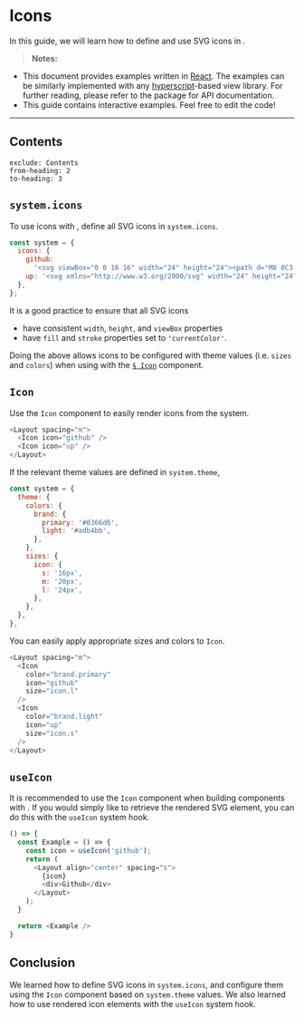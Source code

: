 
# Icons

In this guide, we will learn how to define and use SVG icons in <PackageLink name="uinix-ui" />.

> **Notes:**
- This document provides examples written in [React].  The examples can be similarly implemented with any [hyperscript]-based view library.  For further reading, please refer to the <PackageLink name="uinix-ui" /> package for API documentation.
- This guide contains interactive examples.  Feel free to edit the code!

---

## Contents
```toc
exclude: Contents
from-heading: 2
to-heading: 3
```

## `system.icons`

To use icons with <PackageLink name="uinix-ui" />, define all SVG icons in `system.icons`.

```js
const system = {
  icons: {
    github:
      '<svg viewBox="0 0 16 16" width="24" height="24"><path d="M8 0C3.58 0 0 3.58 0 8C0 11.54 2.29 14.53 5.47 15.59C5.87 15.66 6.02 15.42 6.02 15.21C6.02 15.02 6.01 14.39 6.01 13.72C4 14.09 3.48 13.23 3.32 12.78C3.23 12.55 2.84 11.84 2.5 11.65C2.22 11.5 1.82 11.13 2.49 11.12C3.12 11.11 3.57 11.7 3.72 11.94C4.44 13.15 5.59 12.81 6.05 12.6C6.12 12.08 6.33 11.73 6.56 11.53C4.78 11.33 2.92 10.64 2.92 7.58C2.92 6.71 3.23 5.99 3.74 5.43C3.66 5.23 3.38 4.41 3.82 3.31C3.82 3.31 4.49 3.1 6.02 4.13C6.66 3.95 7.34 3.86 8.02 3.86C8.7 3.86 9.38 3.95 10.02 4.13C11.55 3.09 12.22 3.31 12.22 3.31C12.66 4.41 12.38 5.23 12.3 5.43C12.81 5.99 13.12 6.7 13.12 7.58C13.12 10.65 11.25 11.33 9.47 11.53C9.76 11.78 10.01 12.26 10.01 13.01C10.01 14.08 10 14.94 10 15.21C10 15.42 10.15 15.67 10.55 15.59C13.71 14.53 16 11.53 16 8C16 3.58 12.42 0 8 0Z" fill="currentcolor" fill-rule="evenodd" clip-rule="evenodd"></path></svg>',
    up: '<svg xmlns="http://www.w3.org/2000/svg" width="24" height="24" viewBox="0 0 24 24" fill="none" stroke="currentColor" stroke-width="2" stroke-linecap="round" stroke-linejoin="round"><circle cx="12" cy="12" r="10"/><polyline points="16 12 12 8 8 12"/><line x1="12" y1="16" x2="12" y2="8"/></svg>',
  },
};
```

It is a good practice to ensure that all SVG icons
- have consistent `width`, `height`, and `viewBox` properties
- have `fill` and `stroke` properties set to `'currentColor'`.

Doing the above allows icons to be configured with theme values (i.e. `sizes` and `colors`) when using with the [`§ Icon`](#icon) component.

## `Icon`

Use the `Icon` component to easily render icons from the system.

```js live
<Layout spacing="m">
  <Icon icon="github" />
  <Icon icon="up" />
</Layout>
```

If the relevant theme values are defined in `system.theme`,

```js
const system = {
  theme: {
    colors: {
      brand: {
        primary: '#0366d6',
        light: '#adb4bb',
      },
    },
    sizes: {
      icon: {
        s: '16px',
        m: '20px',
        l: '24px',
      },
    },
  },
},
```

You can easily apply appropriate sizes and colors to `Icon`.

```js live
<Layout spacing="m">
  <Icon
    color="brand.primary"
    icon="github"
    size="icon.l"
  />
  <Icon
    color="brand.light"
    icon="up"
    size="icon.s"
  />
</Layout>
```

## `useIcon`

It is recommended to use the `Icon` component when building components with <PackageLink name="uinix-ui" />.  If you would simply like to retrieve the rendered SVG element, you can do this with the `useIcon` system hook.

```js live
() => {
  const Example = () => {
    const icon = useIcon('github');
    return (
      <Layout align="center" spacing="s">
        {icon}
        <div>Github</div>
      </Layout>
    );
  }

  return <Example />
}
```

## Conclusion

We learned how to define SVG icons in `system.icons`, and configure them using the `Icon` component based on `system.theme` values.  We also learned how to use rendered icon elements with the `useIcon` system hook.

<!-- defs -->
[hyperscript]: https://github.com/hyperhype/hyperscript
[react]: https://github.com/facebook/react
